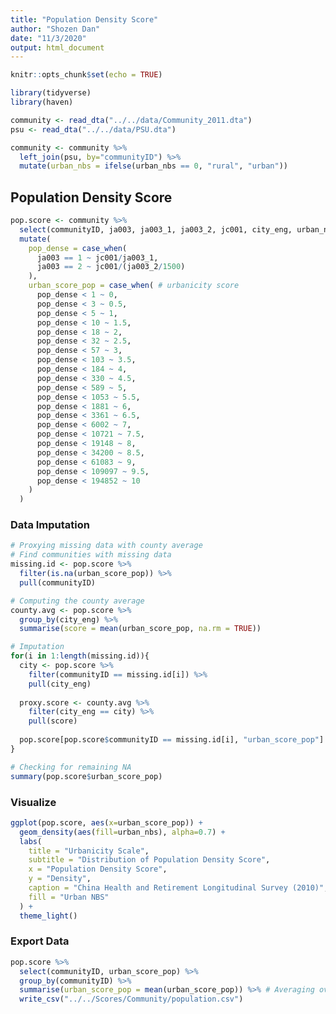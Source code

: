 ```yaml
---
title: "Population Density Score"
author: "Shozen Dan"
date: "11/3/2020"
output: html_document
---
```


```r
knitr::opts_chunk$set(echo = TRUE)
```

```r
library(tidyverse)
library(haven)
```

```r
community <- read_dta("../../data/Community_2011.dta")
psu <- read_dta("../../data/PSU.dta")

community <- community %>% 
  left_join(psu, by="communityID") %>% 
  mutate(urban_nbs = ifelse(urban_nbs == 0, "rural", "urban"))
```

## Population Density Score
```r
pop.score <- community %>% 
  select(communityID, ja003, ja003_1, ja003_2, jc001, city_eng, urban_nbs) %>% 
  mutate(
    pop_dense = case_when(
      ja003 == 1 ~ jc001/ja003_1,
      ja003 == 2 ~ jc001/(ja003_2/1500)
    ),
    urban_score_pop = case_when( # urbanicity score
      pop_dense < 1 ~ 0,
      pop_dense < 3 ~ 0.5,
      pop_dense < 5 ~ 1,
      pop_dense < 10 ~ 1.5,
      pop_dense < 18 ~ 2,
      pop_dense < 32 ~ 2.5,
      pop_dense < 57 ~ 3,
      pop_dense < 103 ~ 3.5,
      pop_dense < 184 ~ 4,
      pop_dense < 330 ~ 4.5,
      pop_dense < 589 ~ 5,
      pop_dense < 1053 ~ 5.5,
      pop_dense < 1881 ~ 6,
      pop_dense < 3361 ~ 6.5,
      pop_dense < 6002 ~ 7,
      pop_dense < 10721 ~ 7.5,
      pop_dense < 19148 ~ 8,
      pop_dense < 34200 ~ 8.5,
      pop_dense < 61083 ~ 9,
      pop_dense < 109097 ~ 9.5,
      pop_dense < 194852 ~ 10
    )
  )
```

### Data Imputation
```r
# Proxying missing data with county average
# Find communities with missing data
missing.id <- pop.score %>% 
  filter(is.na(urban_score_pop)) %>% 
  pull(communityID)

# Computing the county average
county.avg <- pop.score %>% 
  group_by(city_eng) %>%
  summarise(score = mean(urban_score_pop, na.rm = TRUE))

# Imputation
for(i in 1:length(missing.id)){
  city <- pop.score %>% 
    filter(communityID == missing.id[i]) %>% 
    pull(city_eng)
  
  proxy.score <- county.avg %>% 
    filter(city_eng == city) %>% 
    pull(score)
  
  pop.score[pop.score$communityID == missing.id[i], "urban_score_pop"] <- proxy.score
}

# Checking for remaining NA
summary(pop.score$urban_score_pop)
```

### Visualize
```r
ggplot(pop.score, aes(x=urban_score_pop)) + 
  geom_density(aes(fill=urban_nbs), alpha=0.7) +
  labs(
    title = "Urbanicity Scale",
    subtitle = "Distribution of Population Density Score",
    x = "Population Density Score",
    y = "Density",
    caption = "China Health and Retirement Longitudinal Survey (2010)",
    fill = "Urban NBS"
  ) + 
  theme_light()
```

### Export Data
```r
pop.score %>% 
  select(communityID, urban_score_pop) %>% 
  group_by(communityID) %>% 
  summarise(urban_score_pop = mean(urban_score_pop)) %>% # Averaging over subcommunities
  write_csv("../../Scores/Community/population.csv")
```